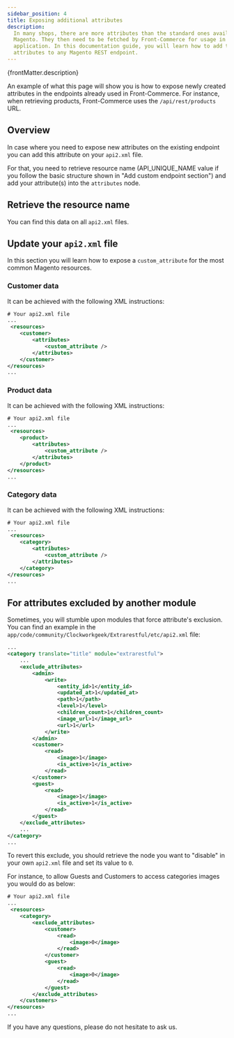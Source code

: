 ```yaml
---
sidebar_position: 4
title: Exposing additional attributes
description:
  In many shops, there are more attributes than the standard ones available in
  Magento. They then need to be fetched by Front-Commerce for usage in your
  application. In this documentation guide, you will learn how to add these
  attributes to any Magento REST endpoint.
---
```



<p>{frontMatter.description}</p>

An example of what this page will show you is how to expose newly created
attributes in the endpoints already used in Front-Commerce. For instance, when
retrieving products, Front-Commerce uses the `/api/rest/products` URL.

## Overview

In case where you need to expose new attributes on the existing endpoint you can
add this attribute on your `api2.xml` file.

For that, you need to retrieve resource name (API_UNIQUE_NAME value if you
follow the basic structure shown in "Add custom endpoint section") and add your
attribute(s) into the `attributes` node.

## Retrieve the resource name

You can find this data on all `api2.xml` files.

## Update your `api2.xml` file

In this section you will learn how to expose a `custom_attribute` for the most
common Magento resources.

### Customer data

It can be achieved with the following XML instructions:

```xml
# Your api2.xml file
...
 <resources>
    <customer>
        <attributes>
            <custom_attribute />
        </attributes>
    </customer>
</resources>
...
```

### Product data

It can be achieved with the following XML instructions:

```xml
# Your api2.xml file
...
 <resources>
    <product>
        <attributes>
            <custom_attribute />
        </attributes>
    </product>
</resources>
...
```

### Category data

It can be achieved with the following XML instructions:

```xml
# Your api2.xml file
...
 <resources>
    <category>
        <attributes>
            <custom_attribute />
        </attributes>
    </category>
</resources>
...
```

## For attributes excluded by another module

Sometimes, you will stumble upon modules that force attribute's exclusion. You
can find an example in the
`app/code/community/Clockworkgeek/Extrarestful/etc/api2.xml` file:

```xml
...
<category translate="title" module="extrarestful">
    ...
    <exclude_attributes>
        <admin>
            <write>
                <entity_id>1</entity_id>
                <updated_at>1</updated_at>
                <path>1</path>
                <level>1</level>
                <children_count>1</children_count>
                <image_url>1</image_url>
                <url>1</url>
            </write>
        </admin>
        <customer>
            <read>
                <image>1</image>
                <is_active>1</is_active>
            </read>
        </customer>
        <guest>
            <read>
                <image>1</image>
                <is_active>1</is_active>
            </read>
        </guest>
    </exclude_attributes>
    ...
</category>
...
```

To revert this exclude, you should retrieve the node you want to "disable" in
your own `api2.xml` file and set its value to `0`.

For instance, to allow Guests and Customers to access categories images you
would do as below:

```xml
# Your api2.xml file
...
 <resources>
    <category>
        <exclude_attributes>
            <customer>
                <read>
                    <image>0</image>
                </read>
            </customer>
            <guest>
                <read>
                    <image>0</image>
                </read>
            </guest>
        </exclude_attributes>
    </customers>
</resources>
...
```

If you have any questions, please do not hesitate to <ContactLink>ask
us</ContactLink>.

